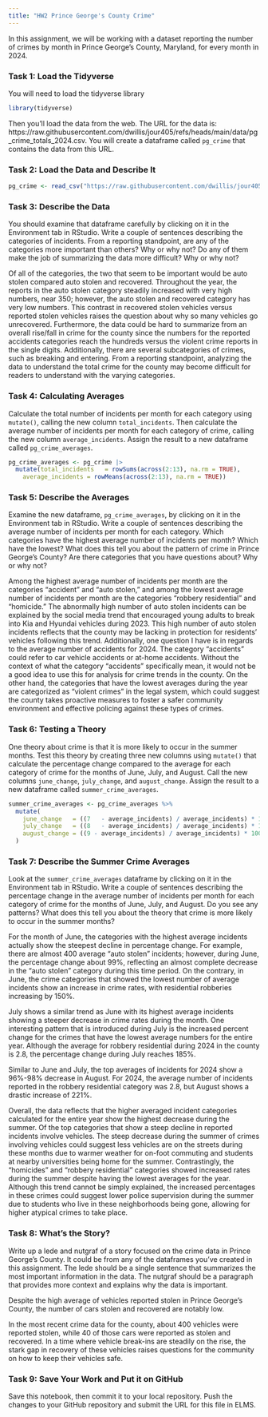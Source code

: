 ```yaml
---
title: "HW2 Prince George's County Crime"
---
```


In this assignment, we will be working with a dataset reporting the number of crimes by month in Prince George's County, Maryland, for every month in 2024. 

### Task 1: Load the Tidyverse

You will need to load the tidyverse library

```r
library(tidyverse)
```

Then you'll load the data from the web. The URL for the data is: https://raw.githubusercontent.com/dwillis/jour405/refs/heads/main/data/pg_crime_totals_2024.csv. You will create a dataframe called `pg_crime` that contains the data from this URL.

### Task 2: Load the Data and Describe It

```r
pg_crime <- read_csv("https://raw.githubusercontent.com/dwillis/jour405/refs/heads/main/data/pg_crime_totals_2024.csv")  
```
### Task 3: Describe the Data

You should examine that dataframe carefully by clicking on it in the Environment tab in RStudio. Write a couple of sentences describing the categories of incidents. From a reporting standpoint, are any of the categories more important than others? Why or why not? Do any of them make the job of summarizing the data more difficult? Why or why not?

Of all of the categories, the two that seem to be important would be auto stolen compared auto stolen and recovered. Throughout the year, the reports in the auto stolen category steadily increased with very high numbers, near 350; however, the auto stolen and recovered category has very low numbers. This contrast in recovered stolen vehicles versus reported stolen vehicles raises the question about why so many vehicles go unrecovered. Furthermore, the data could be hard to summarize from an overall rise/fall in crime for the county since the numbers for the reported accidents categories reach the hundreds versus the violent crime reports in the single digits. Additionally, there are several subcategories of crimes, such as breaking and entering. From a reporting standpoint, analyzing the data to understand the total crime for the county may become difficult for readers to understand with the varying categories. 

### Task 4: Calculating Averages

Calculate the total number of incidents per month for each category using `mutate()`, calling the new column `total_incidents`. Then calculate the average number of incidents per month for each category of crime, calling the new column `average_incidents`. Assign the result to a new dataframe called `pg_crime_averages`.

```r


pg_crime_averages <- pg_crime |>
  mutate(total_incidents   = rowSums(across(2:13), na.rm = TRUE),
    average_incidents = rowMeans(across(2:13), na.rm = TRUE))


```

### Task 5: Describe the Averages

Examine the new dataframe, `pg_crime_averages`, by clicking on it in the Environment tab in RStudio. Write a couple of sentences describing the average number of incidents per month for each category. Which categories have the highest average number of incidents per month? Which have the lowest? What does this tell you about the pattern of crime in Prince George's County? Are there categories that you have questions about? Why or why not?

Among the highest average number of incidents per month are the categories "accident" and "auto stolen," and among the lowest average number of incidents per month are the categories "robbery residential" and "homicide." The abnormally high number of auto stolen incidents can be explained by the social media trend that encouraged young adults to break into Kia and Hyundai vehicles during 2023. This high number of auto stolen incidents reflects that the county may be lacking in protection for residents' vehicles following this trend. Additionally, one question I have is in regards to the average number of accidents for 2024. The category "accidents" could refer to car vehicle accidents or at-home accidents. Without the context of what the category "accidents" specifically mean, it would not be a good idea to use this for analysis for crime trends in the county. On the other hand, the categories that have the lowest averages during the year are categorized as "violent crimes" in the legal system, which could suggest the county takes proactive measures to foster a safer community environment and effective policing against these types of crimes.  


### Task 6: Testing a Theory

One theory about crime is that it is more likely to occur in the summer months. Test this theory by creating three new columns using `mutate()` that calculate the percentage change compared to the average for each category of crime for the months of June, July, and August. Call the new columns `june_change`, `july_change`, and `august_change`. Assign the result to a new dataframe called `summer_crime_averages`.

```r
summer_crime_averages <- pg_crime_averages %>%
  mutate(
    june_change   = ((7   - average_incidents) / average_incidents) * 100,
    july_change   = ((8   - average_incidents) / average_incidents) * 100,
    august_change = ((9 - average_incidents) / average_incidents) * 100
  )

```

### Task 7: Describe the Summer Crime Averages

Look at the `summer_crime_averages` dataframe by clicking on it in the Environment tab in RStudio. Write a couple of sentences describing the percentage change in the average number of incidents per month for each category of crime for the months of June, July, and August. Do you see any patterns? What does this tell you about the theory that crime is more likely to occur in the summer months?

For the month of June, the categories with the highest average incidents actually show the steepest decline in percentage change. For example, there are almost 400 average "auto stolen" incidents; however, during June, the percentage change about 99%, reflecting an almost complete decrease in the "auto stolen" category during this time period. On the contrary, in June, the crime categories that showed the lowest number of average incidents show an increase in crime rates, with residential robberies increasing by 150%. 

July shows a similar trend as June with its highest average incidents showing a steeper decrease in crime rates during the month. One interesting pattern that is introduced during July is the increased percent change for the crimes that have the lowest average numbers for the entire year. Although the average for robbery residential during 2024 in the county is 2.8, the percentage change during July reaches 185%. 

Similar to June and July, the top averages of incidents for 2024 show a 96%-98% decrease in August. For 2024, the average number of incidents reported in the robbery residential category was 2.8, but August shows a drastic increase of 221%. 

Overall, the data reflects that the higher averaged incident categories calculated for the entire year show the highest decrease during the summer. Of the top categories that show a steep decline in reported incidents involve vehicles. The steep decrease during the summer of crimes involving vehicles could suggest less vehicles are on the streets during these months due to warmer weather for on-foot commuting and students at nearby universities being home for the summer. Contrastingly, the "homicides" and "robbery residential" categories showed increased rates during the summer despite having the lowest averages for the year. Although this trend cannot be simply explained, the increased percentages in these crimes could suggest lower police supervision during the summer due to students who live in these neighborhoods being gone, allowing for higher atypical crimes to take place. 

### Task 8: What's the Story?

Write up a lede and nutgraf of a story focused on the crime data in Prince George's County. It could be from any of the dataframes you've created in this assignment. The lede should be a single sentence that summarizes the most important information in the data. The nutgraf should be a paragraph that provides more context and explains why the data is important.

Despite the high average of vehicles reported stolen in Prince George's County, the number of cars stolen and recovered are notably low. 

In the most recent crime data for the county, about 400 vehicles were reported stolen, while 40 of those cars were reported as stolen and recovered. In a time where vehicle break-ins are steadily on the rise, the stark gap in recovery of these vehicles raises questions for the community on how to keep their vehicles safe. 

### Task 9: Save Your Work and Put it on GitHub

Save this notebook, then commit it to your local repository. Push the changes to your GitHub repository and submit the URL for this file in ELMS.
